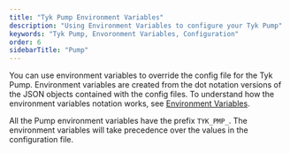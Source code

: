 ```yaml
---
title: "Tyk Pump Environment Variables"
description: "Using Environment Variables to configure your Tyk Pump"
keywords: "Tyk Pump, Envoronment Variables, Configuration"
order: 6
sidebarTitle: "Pump"
---
```



You can use environment variables to override the config file for the Tyk Pump. Environment variables are created from the dot notation versions of the JSON objects contained with the config files.
To understand how the environment variables notation works, see [Environment Variables](/nightly/tyk-oss-gateway/configuration). 

All the Pump environment variables have the prefix `TYK_PMP_`. The environment variables will take precedence over the values in the configuration file.

<PumpConfig/>

